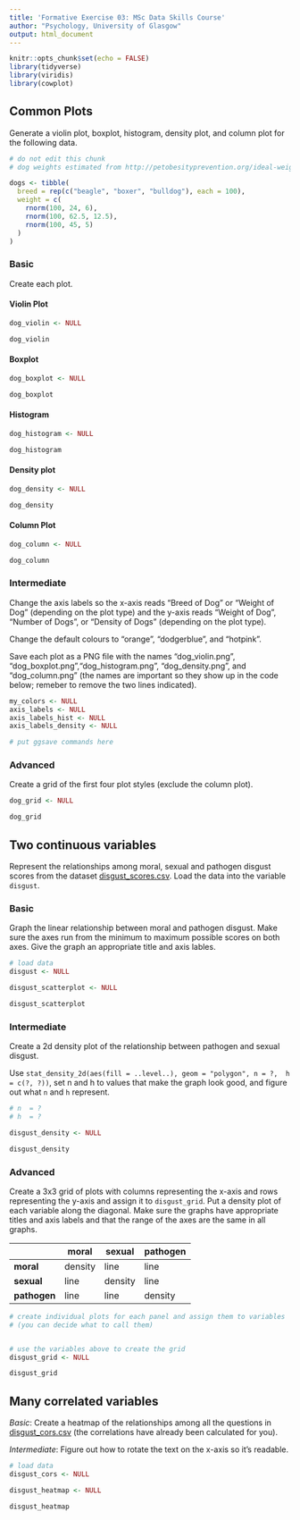 ```yaml
---
title: 'Formative Exercise 03: MSc Data Skills Course'
author: "Psychology, University of Glasgow"
output: html_document
---
```


```r
knitr::opts_chunk$set(echo = FALSE)
library(tidyverse)
library(viridis)
library(cowplot)
```


## Common Plots

Generate a violin plot, boxplot, histogram, density plot, and column plot for the following data. 

```r
# do not edit this chunk
# dog weights estimated from http://petobesityprevention.org/ideal-weight-ranges/

dogs <- tibble(
  breed = rep(c("beagle", "boxer", "bulldog"), each = 100),
  weight = c(
    rnorm(100, 24, 6),
    rnorm(100, 62.5, 12.5),
    rnorm(100, 45, 5)
  )
)

```

### Basic

Create each plot.

#### Violin Plot
```r
dog_violin <- NULL

dog_violin
```


#### Boxplot
```r
dog_boxplot <- NULL

dog_boxplot
```


#### Histogram
```r
dog_histogram <- NULL

dog_histogram
```


#### Density plot
```r
dog_density <- NULL

dog_density
```


#### Column Plot
```r
dog_column <- NULL

dog_column
```

### Intermediate

Change the axis labels so the x-axis reads "Breed of Dog" or "Weight of Dog" (depending on the plot type) and the y-axis reads "Weight of Dog", "Number of Dogs", or "Density of Dogs" (depending on the plot type).

Change the default colours to "orange", "dodgerblue", and "hotpink". 

Save each plot as a PNG file with the names "dog_violin.png", "dog_boxplot.png","dog_histogram.png", "dog_density.png", and "dog_column.png" (the names are important so they show up in the code below; remeber to remove the two lines indicated).

```r

my_colors <- NULL
axis_labels <- NULL
axis_labels_hist <- NULL
axis_labels_density <- NULL

# put ggsave commands here


```

<!-- remove this line after you save the images

![](dog_violin.png)
![](dog_boxplot.png)
![](dog_histogram.png)
![](dog_column.png)
![](dog_violin.png)

remove this line after you save the images -->

### Advanced

Create a grid of the first four plot styles (exclude the column plot). 

```r
dog_grid <- NULL

dog_grid
```


## Two continuous variables

Represent the relationships among moral, sexual and pathogen disgust scores from the dataset [disgust_scores.csv](https://gupsych.github.io/data_skills/data/disgust_scores.csv). Load the data into the variable `disgust`.

### Basic

Graph the linear relationship between moral and pathogen disgust. Make sure the 
axes run from the minimum to maximum possible scores on both axes. Give the 
graph an appropriate title and axis lables.
  
```r

# load data
disgust <- NULL

disgust_scatterplot <- NULL

disgust_scatterplot
```
  
### Intermediate

Create a 2d density plot of the relationship between pathogen and sexual disgust. 

Use `stat_density_2d(aes(fill = ..level..), geom = "polygon", n = ?, 
h = c(?, ?))`, set n and h to values that make the graph look good, and 
figure out what `n` and `h` represent.

```r

# n  = ?
# h  = ?

disgust_density <- NULL

disgust_density
```


### Advanced

Create a 3x3 grid of plots with columns representing the x-axis and 
rows representing the y-axis and assign it to `disgust_grid`. 
Put a density plot of each variable along the diagonal. Make sure the graphs have 
appropriate titles and axis labels and that the range of the axes are the same 
in all graphs.

|              | moral   | sexual  | pathogen |
|--------------|---------|---------|----------|
| **moral**    | density | line    | line     | 
| **sexual**   | line    | density | line     |
| **pathogen** | line    | line    | density  |


```r

# create individual plots for each panel and assign them to variables 
# (you can decide what to call them)


# use the variables above to create the grid
disgust_grid <- NULL

disgust_grid

```


## Many correlated variables

*Basic*: Create a heatmap of the relationships among all the questions in 
[disgust_cors.csv](https://gupsych.github.io/data_skills/data/disgust_cors.csv) 
(the correlations have already been calculated for you). 

*Intermediate*: Figure out how to rotate the text on the x-axis so it's readable.

```r

# load data
disgust_cors <- NULL

disgust_heatmap <- NULL

disgust_heatmap
```

